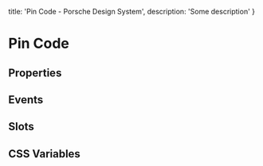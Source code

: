 
  title: 'Pin Code - Porsche Design System',
  description: 'Some description'
}

# Pin Code <ComponentStatus tagName="p-pin-code"></ComponentStatus>

## Properties

<ComponentMetaProps tagName="p-pin-code"></ComponentMetaProps>

## Events

<ComponentMetaEvents tagName="p-pin-code"></ComponentMetaEvents>

## Slots

<ComponentMetaSlots tagName="p-pin-code"></ComponentMetaSlots>

## CSS Variables

<ComponentMetaCssVariables tagName="p-pin-code"></ComponentMetaCssVariables>